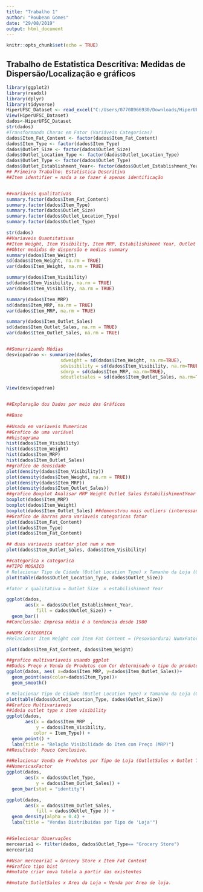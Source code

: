 ---
title: "Trabalho 1"
author: "Roubean Gomes"
date: "29/08/2019"
output: html_document
---

```{r setup, include=FALSE}
knitr::opts_chunk$set(echo = TRUE)
```

## Trabalho de Estatistica Descritiva: Medidas de Dispersão/Localização e gráficos 
```{r}
library(ggplot2)
library(readxl)
library(dplyr)
library(tidyverse)
HiperUFSC_Dataset <- read_excel("C:/Users/07708966930/Downloads/HiperUFSC Dataset.xlsx")
View(HiperUFSC_Dataset)
dados<-HiperUFSC_Dataset
str(dados)
#Transformando Charac em Fator (Variáveis Categoricas)
dados$Item_Fat_Content <- factor(dados$Item_Fat_Content)
dados$Item_Type <- factor(dados$Item_Type)
dados$Outlet_Size <- factor(dados$Outlet_Size)
dados$Outlet_Location_Type <- factor(dados$Outlet_Location_Type)
dados$Outlet_Type <- factor(dados$Outlet_Type)
dados$Outlet_Establishment_Year<- factor(dados$Outlet_Establishment_Year)
## Primeiro Trabalho: Estatistica Descritiva 
##Item identifier = nada a se fazer é apenas identificação


##variáveis qualitativas
summary.factor(dados$Item_Fat_Content)
summary.factor(dados$Item_Type)
summary.factor(dados$Outlet_Size)
summary.factor(dados$Outlet_Location_Type)
summary.factor(dados$Outlet_Type)

str(dados)
##Variaveis Quantitativas
##Item Weight, Item Visibility, Item MRP, Estabilishiment Year, Outlet Sales
##Obter medidas de dispersão e medias summary
summary(dados$Item_Weight)
sd(dados$Item_Weight, na.rm = TRUE)
var(dados$Item_Weight, na.rm = TRUE)

summary(dados$Item_Visibility)
sd(dados$Item_Visibility, na.rm = TRUE)
var(dados$Item_Visibility, na.rm = TRUE)

summary(dados$Item_MRP)
sd(dados$Item_MRP, na.rm = TRUE)
var(dados$Item_MRP, na.rm = TRUE)

summary(dados$Item_Outlet_Sales)
sd(dados$Item_Outlet_Sales, na.rm = TRUE)
var(dados$Item_Outlet_Sales, na.rm = TRUE)


##Sumarrizando Médias
desviopadrao <- summarize(dados, 
                    sdweight = sd(dados$Item_Weight, na.rm=TRUE), 
                    sdvisibility = sd(dados$Item_Visibility, na.rm=TRUE),
                    sdmrp = sd(dados$Item_MRP, na.rm=TRUE),
                    sdoutletsales = sd(dados$Item_Outlet_Sales, na.rm=TRUE))

View(desviopadrao)


##Exploração dos Dados por meio dos Gráficos

##Base
 
##Usado em variaveis Numericas
##Grafico de uma variável
##histograma
hist(dados$Item_Visibility)
hist(dados$Item_Weight)
hist(dados$Item_MRP)
hist(dados$Item_Outlet_Sales)
##grafico de densidade
plot(density(dados$Item_Visibility))
plot(density(dados$Item_Weight, na.rm = TRUE))
plot(density(dados$Item_MRP))
plot(density(dados$Item_Outlet_Sales))
##grafico Boxplot Analisar MRP Weight Outlet Sales EstabilishimentYear
boxplot(dados$Item_MRP)
boxplot(dados$Item_Weight)
boxplot(dados$Item_Outlet_Sales) ##demonstrou mais outliers (interessante)
##Grafico de Barras para variaveis categoricas fator
plot(dados$Item_Fat_Content)
plot(dados$Item_Type)
plot(dados$Item_Fat_Content)

## duas variaveis scatter plot num x num
plot(dados$Item_Outlet_Sales, dados$Item_Visibility)

##categorica x categorica 
##TIPO MOSAICO
# Relacionar Tipo de Cidade (Outlet Location Type) x Tamanho da Loja (Outlet Size) são duas variaveis categoricas. Usar Grafico Mosaico.
plot(table(dados$Outlet_Location_Type, dados$Outlet_Size))

#fator x qualitativa = Outlet Size  x estabilishiment Year 

ggplot(dados, 
       aes(x = dados$Outlet_Establishment_Year, 
           fill = dados$Outlet_Size)) + 
  geom_bar()
##Conclussão: Empresa média é a tendencia desde 1980 

##NUMX CATEGORICA
#Relacionar Item Weight com Item Fat Content = (PesoxGordura) NumxFator

plot(dados$Item_Fat_Content, dados$Item_Weight)

##grafico multivariaveis usando ggplot
##Dados Preço x Venda de Produtos com Cor determinado o tipo de produto
ggplot(dados, aes( x=dados$Item_MRP, y=dados$Item_Outlet_Sales))+
  geom_point(aes(color=dados$Item_Type))+
  geom_smooth()

# Relacionar Tipo de Cidade (Outlet Location Type) x Tamanho da Loja (Outlet Size) são duas variaveis categoricas. Usar Grafico Mosaico.
plot(table(dados$Outlet_Location_Type, dados$Outlet_Size))
##Grafico Multivariaveis
##ideia outlet type x item visibility
ggplot(dados, 
       aes(x = dados$Item_MRP  , 
           y = dados$Item_Visibility, 
          color = Item_Type)) +
  geom_point() +
  labs(title = "Relação Visibilidade do Item com Preço (MRP)")
##Resultado: Pouco Conclusivo.

##Relacionar Venda de Produtos por Tipo de Loja (OutletSales x Outlet Type)
##NumericaxFactor
ggplot(dados, 
       aes(x = dados$Outlet_Type, 
           y = dados$Item_Outlet_Sales)) +
  geom_bar(stat = "identity")

ggplot(dados, 
       aes(x = dados$Item_Outlet_Sales, 
           fill = dados$Outlet_Type )) +
  geom_density(alpha = 0.4) +
  labs(title = "Vendas Distribuidas por Tipo de 'Loja'")


##Selecionar Observações
mercearia1 <- filter(dados, dados$Outlet_Type== "Grocery Store")
mercearia1

##Usar mercearia1 = Grocery Store x Item Fat Content
##Grafico tipo hist
##mutate criar nova tabela a partir das existentes

##mutate OutletSales x Area da Loja = Venda por Area de loja.






```

